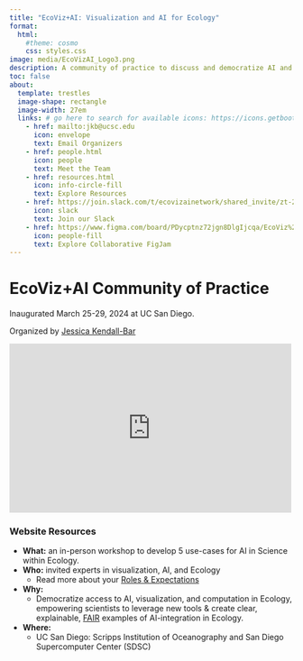 ```yaml
---
title: "EcoViz+AI: Visualization and AI for Ecology"
format:
  html:
    #theme: cosmo
    css: styles.css
image: media/EcoVizAI_Logo3.png
description: A community of practice to discuss and democratize AI and Visualization for use cases in Ecology. 
toc: false 
about: 
  template: trestles
  image-shape: rectangle
  image-width: 27em
  links: # go here to search for available icons: https://icons.getbootstrap.com/
    - href: mailto:jkb@ucsc.edu
      icon: envelope
      text: Email Organizers
    - href: people.html
      icon: people
      text: Meet the Team
    - href: resources.html
      icon: info-circle-fill
      text: Explore Resources
    - href: https://join.slack.com/t/ecovizainetwork/shared_invite/zt-2evjz39p1-Bhigc2M1mH7NNrNRrbK3mg
      icon: slack
      text: Join our Slack
    - href: https://www.figma.com/board/PDycptnz72jgn8DlgIjcqa/EcoViz%2BAI-Field-Guide?node-id=0-1&t=ZI5yixl1BuK5IMhh-0
      icon: people-fill
      text: Explore Collaborative FigJam
---
```


# EcoViz+AI Community of Practice

Inaugurated March 25-29, 2024 at UC San Diego. 

Organized by [Jessica Kendall-Bar](https://jessiekb.com)

<iframe width="500" height="300" src="https://www.youtube.com/embed/0EGgKSQDEz8?si=PdSIO4GWA15KFus5" title="YouTube video player" frameborder="0" allow="accelerometer; autoplay; clipboard-write; encrypted-media; gyroscope; picture-in-picture; web-share" referrerpolicy="strict-origin-when-cross-origin" allowfullscreen></iframe>

### Website Resources

- **What:** an in-person workshop to develop 5 use-cases for AI in Science within Ecology.
- **Who:** invited experts in visualization, AI, and Ecology
    - Read more about your [Roles & Expectations](https://www.notion.so/Roles-Expectations-a0cf47ee900844a48ed00dbc237145f1?pvs=21)
- **Why:**
    - Democratize access to AI, visualization, and computation in Ecology, empowering scientists to leverage new tools & create clear, explainable, [FAIR](https://www.go-fair.org/fair-principles/) examples of AI-integration in Ecology.
- **Where:**
    - UC San Diego: Scripps Institution of Oceanography and San Diego Supercomputer Center (SDSC)
